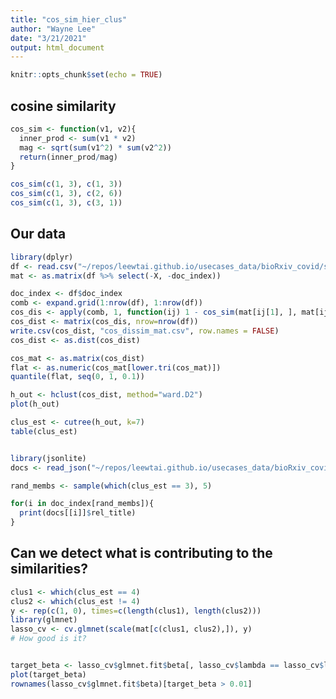 ```yaml
---
title: "cos_sim_hier_clus"
author: "Wayne Lee"
date: "3/21/2021"
output: html_document
---
```


```r
knitr::opts_chunk$set(echo = TRUE)
```

## cosine similarity

```r
cos_sim <- function(v1, v2){
  inner_prod <- sum(v1 * v2)
  mag <- sqrt(sum(v1^2) * sum(v2^2))
  return(inner_prod/mag)
}

cos_sim(c(1, 3), c(1, 3))
cos_sim(c(1, 3), c(2, 6))
cos_sim(c(1, 3), c(3, 1))
```

## Our data

```r
library(dplyr)
df <- read.csv("~/repos/leewtai.github.io/usecases_data/bioRxiv_covid/sub_biorxiv_word_freq.csv")
mat <- as.matrix(df %>% select(-X, -doc_index))

doc_index <- df$doc_index
comb <- expand.grid(1:nrow(df), 1:nrow(df))
cos_dis <- apply(comb, 1, function(ij) 1 - cos_sim(mat[ij[1], ], mat[ij[2], ]))
cos_dist <- matrix(cos_dis, nrow=nrow(df))
write.csv(cos_dist, "cos_dissim_mat.csv", row.names = FALSE)
cos_dist <- as.dist(cos_dist)

cos_mat <- as.matrix(cos_dist)
flat <- as.numeric(cos_mat[lower.tri(cos_mat)])
quantile(flat, seq(0, 1, 0.1))

h_out <- hclust(cos_dist, method="ward.D2")
plot(h_out)

clus_est <- cutree(h_out, k=7)
table(clus_est)


library(jsonlite)
docs <- read_json("~/repos/leewtai.github.io/usecases_data/bioRxiv_covid/bioRxiv.json")

rand_membs <- sample(which(clus_est == 3), 5)

for(i in doc_index[rand_membs]){
  print(docs[[i]]$rel_title)
}
```

## Can we detect what is contributing to the similarities?
```r
clus1 <- which(clus_est == 4)
clus2 <- which(clus_est != 4)
y <- rep(c(1, 0), times=c(length(clus1), length(clus2)))
library(glmnet)
lasso_cv <- cv.glmnet(scale(mat[c(clus1, clus2),]), y)
# How good is it?


target_beta <- lasso_cv$glmnet.fit$beta[, lasso_cv$lambda == lasso_cv$lambda.1se]
plot(target_beta)
rownames(lasso_cv$glmnet.fit$beta)[target_beta > 0.01]
```